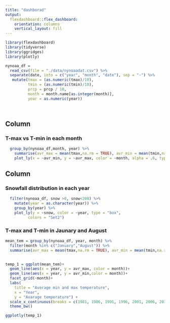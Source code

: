 ```yaml
---
title: "dashborad"
output: 
  flexdashboard::flex_dashboard:
    orientation: columns
    vertical_layout: fill
---
```


```r
library(flexdashboard)
library(tidyverse)
library(ggridges)
library(plotly)
```

```r
nynoaa_df = 
  read_csv(file = "./data/nynoaadat.csv") %>%
  separate(date, into = c("year", "month", "date"), sep = "-") %>%
   mutate(tmax = (as.numeric(tmax)/10), 
          tmin = (as.numeric(tmin)/10),
          prcp = prcp / 10,
          month = month.name[as.integer(month)], 
          year = as.numeric(year))
  
  
```
Column {data-width=650}
-----------------------------------------------------------------------

### T-max vs T-min in each month

```r
  group_by(nynoaa_df,month, year) %>%
    summarise(avr_max = mean(tmax,na.rm = TRUE), avr_min = mean(tmin,na.rm = TRUE)) %>%
    plot_ly(x = ~avr_min, y = ~avr_max, color = ~month, alpha = .6, type = "scatter", text = ~year)
```

Column {data-width=350}
-----------------------------------------------------------------------

### Snowfall distribution in each year

```r
  filter(nynoaa_df, snow >0, snow<200) %>%
    mutate(year = as.character(year)) %>%
    group_by(year) %>%
    plot_ly(y = ~snow, color = ~year, type = "box",
          colors = "Set2")
```

### T-max and T-min in Jaunary and August

```r
mean_tem = group_by(nynoaa_df, year, month) %>%
  filter(month %in% c("January","August")) %>%
  summarise(avr_max = mean(tmax,na.rm = TRUE), avr_min = mean(tmin,na.rm = TRUE))
  

temp_1 = ggplot(mean_tem)+
  geom_line(aes(x = year, y = avr_max, color = month))+
  geom_line(aes(x = year, y = avr_min,color = month))+
  facet_grid(~month)+
  labs(
    title = "Average min and max temperature",
    x = "Year",
    y = "Avarage temperature") +
  scale_x_continuous(breaks = c(1981, 1986, 1991, 1996, 2001, 2006, 2010))+
  theme_bw()

ggplotly(temp_1)
```
